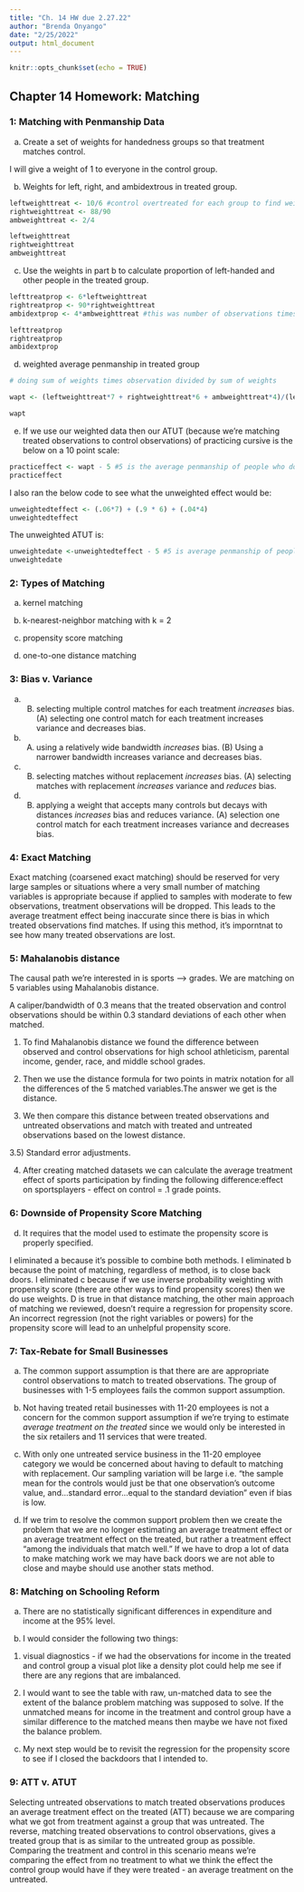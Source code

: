 ```yaml
---
title: "Ch. 14 HW due 2.27.22"
author: "Brenda Onyango"
date: "2/25/2022"
output: html_document
---
```


```r
knitr::opts_chunk$set(echo = TRUE)
```

## Chapter 14 Homework: Matching

### 1: Matching with Penmanship Data

a. Create a set of weights for handedness groups so that treatment matches control.

I will give a weight of 1 to everyone in the control group.  


b. Weights for left, right, and ambidextrous in treated group.

```r
leftweighttreat <- 10/6 #control overtreated for each group to find weight
rightweighttreat <- 88/90
ambweighttreat <- 2/4

leftweighttreat 
rightweighttreat 
ambweighttreat

```

c. Use the weights in part b to calculate proportion of left-handed and other people in the treated group.

```r
lefttreatprop <- 6*leftweighttreat
rightreatprop <- 90*rightweighttreat
ambidextprop <- 4*ambweighttreat #this was number of observations times weight to find proportion

lefttreatprop 
rightreatprop 
ambidextprop 
```

d. weighted average penmanship in treated group 
```r
# doing sum of weights times observation divided by sum of weights 

wapt <- (leftweighttreat*7 + rightweighttreat*6 + ambweighttreat*4)/(leftweighttreat + rightweighttreat + ambweighttreat)

wapt
```

e. 
If we use our weighted data then our ATUT (because we're matching treated observations to control observations) of practicing cursive is the below on  a 10 point scale:

```r
practiceffect <- wapt - 5 #5 is the average penmanship of people who don't practice 
practiceffect
```

I also ran the below code to see what the unweighted effect would be:

```r
unweightedteffect <- (.06*7) + (.9 * 6) + (.04*4)
unweightedteffect
```

The unweighted ATUT is:

```r
unweightedate <-unweightedteffect - 5 #5 is average penmanship of people who don't practice 
unweightedate
```



### 2: Types of Matching 

a. kernel matching 

b. k-nearest-neighbor matching with k = 2 

c. propensity score matching 

d. one-to-one distance matching

### 3: Bias v. Variance

a. (B) selecting multiple control matches for each treatment *increases* bias. (A) selecting one control match for each treatment increases variance and decreases bias.


b. (A) using a relatively wide bandwidth *increases* bias. (B) Using a narrower bandwidth increases variance and decreases bias. 


c. (B) selecting matches without replacement *increases* bias. (A) selecting matches with replacement *increases* variance and *reduces* bias. 


d. (B) applying a weight that accepts many controls but decays with distances *increases* bias and reduces variance. (A) selection one control match for each treatment increases variance and decreases bias. 

### 4: Exact Matching 

Exact matching (coarsened exact matching) should be reserved for very large samples or situations where a very small number of matching variables is appropriate because if applied to samples with moderate to few observations, treatment observations will be dropped. This leads to the average treatment effect being inaccurate since there is bias in which treated observations find matches. If using this method, it's imporntnat to see how many treated observations are lost. 

### 5: Mahalanobis distance

The causal path we're interested in is sports --> grades. We are matching on 5 variables using Mahalanobis distance. 

A caliper/bandwidth of 0.3 means that the treated observation and control observations should be within 0.3 standard deviations of each other when matched. 

1) To find Mahalanobis distance we found the difference between observed and control observations for high school athleticism, parental income, gender, race, and middle school grades. 

2) Then  we use the distance formula for two points in matrix notation for all the differences of the 5 matched variables.The answer we get is the distance. 

3) We then compare this distance between treated observations and untreated observations and match with treated and untreated observations based on the lowest distance. 

3.5) Standard error adjustments. 

4) After creating matched datasets we can calculate the average treatment effect of sports participation by finding the following difference:effect on sportsplayers - effect on control = .1 grade points.

### 6: Downside of Propensity Score Matching 

d. It requires that the model used to estimate the propensity score is properly specified. 

I eliminated a because it's possible to combine both methods. I eliminated b because the point of matching, regardless of method, is to close back doors. I eliminated c because if we use inverse probability weighting with propensity score (there are other ways to find propensity scores) then we do use weights. D is true in that distance matching, the other main approach of matching we reviewed, doesn't require a regression for propensity score. An incorrect regression (not the right variables or powers) for the propensity score will lead to an unhelpful propensity score. 

### 7: Tax-Rebate for Small Businesses 

a. The common support assumption is that there are are appropriate control observations to match to treated observations. The group of businesses with 1-5 employees fails the common support assumption. 

b. Not having treated retail businesses with 11-20 employees is not a concern for the common support assumption if we're trying to estimate *average treatment on the treated* since we would only be interested in the six retailers and 11 services that were treated. 

c. With only one untreated service business in the 11-20 employee category we would be concerned about having to default to matching with replacement. Our sampling variation will be large i.e. "the sample mean for the controls would just be that one observation's outcome value, and...standard error...equal to the standard deviation" even if bias is low. 

d. If we trim to resolve the common support problem then we create the problem that we are no longer estimating an average treatment effect or an average treatment effect on the treated, but rather a treatment effect "among the individuals that match well." If we have to drop a lot of data to make matching work we may have back doors we are not able to close and maybe should use another stats method. 

### 8: Matching on Schooling Reform 

a. There are no statistically significant differences in expenditure and income at the 95% level. 

b. I would consider the following two things:
  1) visual diagnostics - if we had the observations for income in the treated and control group a visual plot like a density plot could help me see if there are any regions that are imbalanced. 
  
  2) I would want to see the table with raw, un-matched data to see the extent of the balance problem matching was supposed to solve. If the unmatched means for income in the treatment and control group have a similar difference to the matched means then maybe we have not fixed the balance problem. 
  
c. My next step would be to revisit the regression for the propensity score to see if I closed the backdoors that I intended to. 

### 9: ATT v. ATUT 

Selecting untreated observations to match treated observations produces an average treatment effect on the treated (ATT) because we are comparing what we got from treatment against a group that was untreated. The reverse, matching treated observations to control observations, gives a treated group that is as similar to the untreated group as possible. Comparing the treatment and control in this scenario means we're comparing the effect from no treatment to what we think the effect the control group would have if they were treated - an average treatment on the untreated.  
